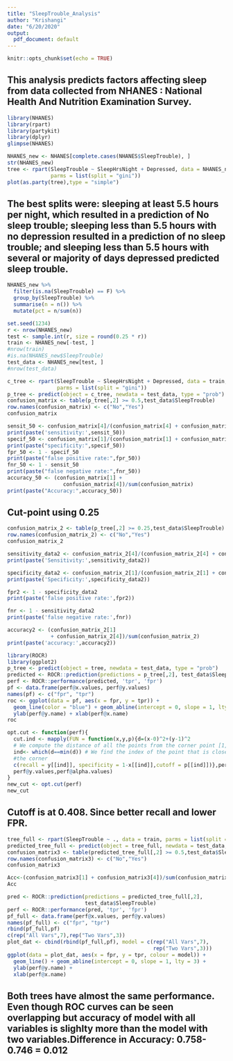 ---
title: "SleepTrouble_Analysis"
author: "Krishangi"
date: "6/20/2020"
output:
  pdf_document: default
---

```{r setup, include=FALSE}
knitr::opts_chunk$set(echo = TRUE)
```

## This analysis predicts factors affecting sleep from data collected from NHANES : National Health And Nutrition Examination Survey.

```{r}
library(NHANES)
library(rpart)
library(partykit)
library(dplyr)
glimpse(NHANES)
```

```{r}
NHANES_new <- NHANES[complete.cases(NHANES$SleepTrouble), ]
str(NHANES_new)
tree <- rpart(SleepTrouble ~ SleepHrsNight + Depressed, data = NHANES_new,
              parms = list(split = "gini"))
plot(as.party(tree),type = "simple")
```

## The best splits were: sleeping at least 5.5 hours per night, which resulted in a prediction of No sleep trouble; sleeping less than 5.5 hours with no depression resulted in a prediction of no sleep trouble; and sleeping less than 5.5 hours with several or majority of days depressed predicted sleep trouble.

```{r}
NHANES_new %>%
  filter(is.na(SleepTrouble) == F) %>%
  group_by(SleepTrouble) %>%
  summarise(n = n()) %>%
  mutate(pct = n/sum(n))
```
```{r}
set.seed(1234)
r <- nrow(NHANES_new)
test <- sample.int(r, size = round(0.25 * r)) 
train <- NHANES_new[-test, ]
#nrow(train)
#is.na(NHANES_new$SleepTrouble)
test_data <- NHANES_new[test, ] 
#nrow(test_data)
```


```{r}
c_tree <- rpart(SleepTrouble ~ SleepHrsNight + Depressed, data = train, 
                parms = list(split = "gini"))
p_tree <- predict(object = c_tree, newdata = test_data, type = "prob")
confusion_matrix <- table(p_tree[,2] >= 0.5,test_data$SleepTrouble)
row.names(confusion_matrix) <- c("No","Yes")
confusion_matrix
```
```{r}
sensit_50 <- confusion_matrix[4]/(confusion_matrix[4] + confusion_matrix[3])
print(paste('sensitivity:',sensit_50))
specif_50 <- confusion_matrix[1]/(confusion_matrix[1] + confusion_matrix[2])
print(paste("specificity:",specif_50))
fpr_50 <- 1 - specif_50
print(paste("false positive rate:",fpr_50))
fnr_50 <- 1 - sensit_50
print(paste("false negative rate:",fnr_50))
accuracy_50 <- (confusion_matrix[1] +
                  confusion_matrix[4])/sum(confusion_matrix)
print(paste("Accuracy:",accuracy_50))
```
## Cut-point using 0.25
```{r}
confusion_matrix_2 <- table(p_tree[,2] >= 0.25,test_data$SleepTrouble)
row.names(confusion_matrix_2) <- c("No","Yes")
confusion_matrix_2
```
```{r}
sensitivity_data2 <- confusion_matrix_2[4]/(confusion_matrix_2[4] + confusion_matrix_2[3])
print(paste('Sensitivity:',sensitivity_data2))   

specificity_data2 <- confusion_matrix_2[1]/(confusion_matrix_2[1] + confusion_matrix_2[2])
print(paste('Specificity:',specificity_data2))    

fpr2 <- 1 - specificity_data2
print(paste('false positive rate:',fpr2))     

fnr <- 1 - sensitivity_data2
print(paste('false negative rate:',fnr))     

accuracy2 <- (confusion_matrix_2[1] 
              + confusion_matrix_2[4])/sum(confusion_matrix_2)
print(paste('accuracy:',accuracy2))
```
```{r}
library(ROCR)
library(ggplot2)
p_tree <- predict(object = tree, newdata = test_data, type = "prob")
predicted <- ROCR::prediction(predictions = p_tree[,2], test_data$SleepTrouble)
perf <- ROCR::performance(predicted, 'tpr', 'fpr')
pf <- data.frame(perf@x.values, perf@y.values) 
names(pf) <- c("fpr", "tpr") 
roc <- ggplot(data = pf, aes(x = fpr, y = tpr)) +
  geom_line(color = "blue") + geom_abline(intercept = 0, slope = 1, lty = 3) + 
  ylab(perf@y.name) + xlab(perf@x.name)
roc
```
```{r}
opt.cut <- function(perf){
  cut.ind <- mapply(FUN = function(x,y,p){d=(x-0)^2+(y-1)^2 
  # We compute the distance of all the points from the corner point [1,0]
  ind<- which(d==min(d)) # We find the index of the point that is closest to 
  #the corner
  c(recall = y[[ind]], specificity = 1-x[[ind]],cutoff = p[[ind]])},perf@x.values, 
  perf@y.values,perf@alpha.values)
}
new_cut <- opt.cut(perf)
new_cut
```
## Cutoff is at 0.408. Since better recall and lower FPR.

```{r}
tree_full <- rpart(SleepTrouble ~ ., data = train, parms = list(split = "gini"))
predicted_tree_full <- predict(object = tree_full, newdata = test_data,type = "prob")
confusion_matrix3 <- table(predicted_tree_full[,2] >= 0.5,test_data$SleepTrouble)
row.names(confusion_matrix3) <- c("No","Yes")
confusion_matrix3
```
```{r}
Acc<-(confusion_matrix3[1] + confusion_matrix3[4])/sum(confusion_matrix3)
Acc  
```
```{r}
pred <- ROCR::prediction(predictions = predicted_tree_full[,2], 
                         test_data$SleepTrouble)
perf <- ROCR::performance(pred, 'tpr', 'fpr')
pf_full <- data.frame(perf@x.values, perf@y.values) 
names(pf_full) <- c("fpr", "tpr")
rbind(pf_full,pf)
c(rep("All Vars",7),rep("Two Vars",3))
plot_dat <- cbind(rbind(pf_full,pf), model = c(rep("All Vars",7),
                                               rep("Two Vars",3)))
ggplot(data = plot_dat, aes(x = fpr, y = tpr, colour = model)) + 
  geom_line() + geom_abline(intercept = 0, slope = 1, lty = 3) + 
  ylab(perf@y.name) + 
  xlab(perf@x.name)
```
## Both trees have almost the same performance. Even though ROC curves can be seen overlapping but accuracy of model with all variables is slighlty more than the model with two variables.Difference in Accuracy: 0.758-0.746 = 0.012


